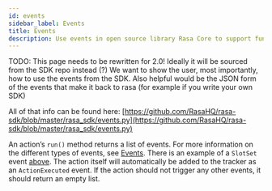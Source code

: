 ```yaml
---
id: events
sidebar_label: Events
title: Events
description: Use events in open source library Rasa Core to support functionalities like resetting slots, scheduling reminder or pausing a conversation.
---
```


TODO: This page needs to be rewritten for 2.0!
Ideally it will be sourced from the SDK repo instead (?)
We want to show the user, most importantly, how to use the
events from the SDK. Also helpful would be the JSON form of
the events that make it back to rasa (for example if you
write your own SDK)

All of that info can be found here: [https://github.com/RasaHQ/rasa-sdk/blob/master/rasa_sdk/events.py](https://github.com/RasaHQ/rasa-sdk/blob/master/rasa_sdk/events.py)

An action’s `run()` method returns a list of events. For more information on
the different types of events, see [Events](./events). There is an example of a `SlotSet` event
[above](./actions.mdx#custom-action-example). The action itself will automatically be added to the
tracker as an `ActionExecuted` event. If the action should not trigger any
other events, it should return an empty list.
